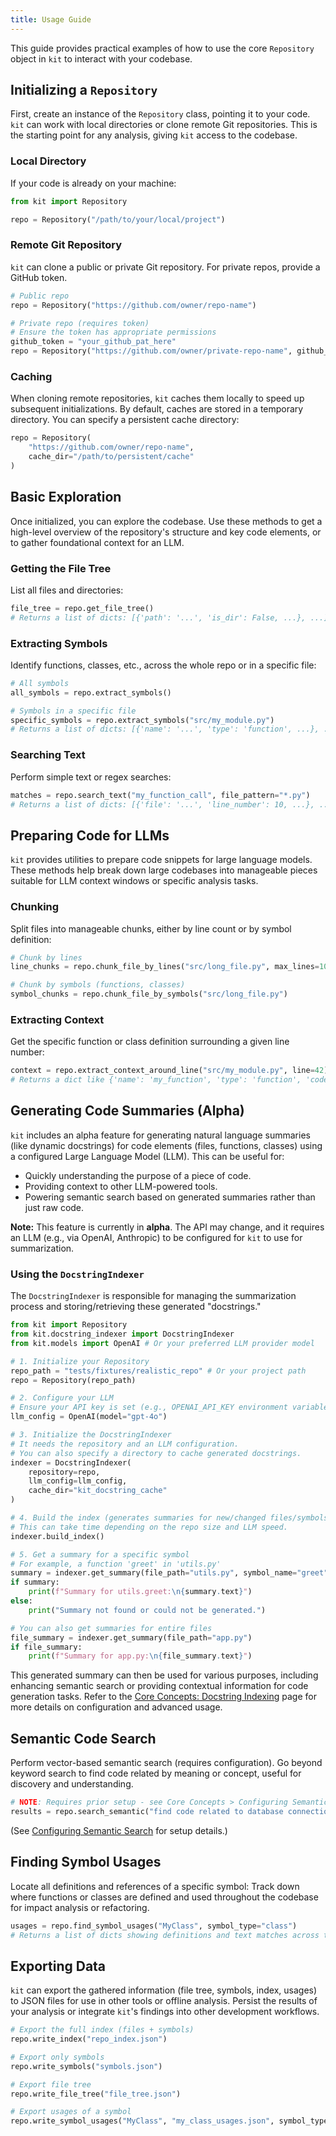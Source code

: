 ```yaml
---
title: Usage Guide
---
```


This guide provides practical examples of how to use the core `Repository` object in `kit` to interact with your codebase.

## Initializing a `Repository`

First, create an instance of the `Repository` class, pointing it to your code. `kit` can work with local directories or clone remote Git repositories.
This is the starting point for any analysis, giving `kit` access to the codebase.

### Local Directory

If your code is already on your machine:

```python
from kit import Repository

repo = Repository("/path/to/your/local/project")
```

### Remote Git Repository

`kit` can clone a public or private Git repository. For private repos, provide a GitHub token.

```python
# Public repo
repo = Repository("https://github.com/owner/repo-name")

# Private repo (requires token)
# Ensure the token has appropriate permissions
github_token = "your_github_pat_here"
repo = Repository("https://github.com/owner/private-repo-name", github_token=github_token)
```

### Caching

When cloning remote repositories, `kit` caches them locally to speed up subsequent initializations. By default, caches are stored in a temporary directory. You can specify a persistent cache directory:

```python
repo = Repository(
    "https://github.com/owner/repo-name", 
    cache_dir="/path/to/persistent/cache"
)
```

## Basic Exploration

Once initialized, you can explore the codebase.
Use these methods to get a high-level overview of the repository's structure and key code elements, or to gather foundational context for an LLM.

### Getting the File Tree

List all files and directories:

```python
file_tree = repo.get_file_tree()
# Returns a list of dicts: [{'path': '...', 'is_dir': False, ...}, ...]
```

### Extracting Symbols

Identify functions, classes, etc., across the whole repo or in a specific file:

```python
# All symbols
all_symbols = repo.extract_symbols()

# Symbols in a specific file
specific_symbols = repo.extract_symbols("src/my_module.py")
# Returns a list of dicts: [{'name': '...', 'type': 'function', ...}, ...]
```

### Searching Text

Perform simple text or regex searches:

```python
matches = repo.search_text("my_function_call", file_pattern="*.py")
# Returns a list of dicts: [{'file': '...', 'line_number': 10, ...}, ...]
```

## Preparing Code for LLMs

`kit` provides utilities to prepare code snippets for large language models.
These methods help break down large codebases into manageable pieces suitable for LLM context windows or specific analysis tasks.

### Chunking

Split files into manageable chunks, either by line count or by symbol definition:

```python
# Chunk by lines
line_chunks = repo.chunk_file_by_lines("src/long_file.py", max_lines=100)

# Chunk by symbols (functions, classes)
symbol_chunks = repo.chunk_file_by_symbols("src/long_file.py")
```

### Extracting Context

Get the specific function or class definition surrounding a given line number:

```python
context = repo.extract_context_around_line("src/my_module.py", line=42)
# Returns a dict like {'name': 'my_function', 'type': 'function', 'code': 'def my_function(...): ...'}
```

## Generating Code Summaries (Alpha)

`kit` includes an alpha feature for generating natural language summaries (like dynamic docstrings) for code elements (files, functions, classes) using a configured Large Language Model (LLM). This can be useful for:

*   Quickly understanding the purpose of a piece of code.
*   Providing context to other LLM-powered tools.
*   Powering semantic search based on generated summaries rather than just raw code.

**Note:** This feature is currently in **alpha**. The API may change, and it requires an LLM (e.g., via OpenAI, Anthropic) to be configured for `kit` to use for summarization.

### Using the `DocstringIndexer`

The `DocstringIndexer` is responsible for managing the summarization process and storing/retrieving these generated "docstrings."

```python
from kit import Repository
from kit.docstring_indexer import DocstringIndexer
from kit.models import OpenAI # Or your preferred LLM provider model

# 1. Initialize your Repository
repo_path = "tests/fixtures/realistic_repo" # Or your project path
repo = Repository(repo_path)

# 2. Configure your LLM
# Ensure your API key is set (e.g., OPENAI_API_KEY environment variable)
llm_config = OpenAI(model="gpt-4o") 

# 3. Initialize the DocstringIndexer
# It needs the repository and an LLM configuration.
# You can also specify a directory to cache generated docstrings.
indexer = DocstringIndexer(
    repository=repo, 
    llm_config=llm_config,
    cache_dir="kit_docstring_cache" 
)

# 4. Build the index (generates summaries for new/changed files/symbols)
# This can take time depending on the repo size and LLM speed.
indexer.build_index() 

# 5. Get a summary for a specific symbol
# For example, a function 'greet' in 'utils.py'
summary = indexer.get_summary(file_path="utils.py", symbol_name="greet")
if summary:
    print(f"Summary for utils.greet:\n{summary.text}")
else:
    print("Summary not found or could not be generated.")

# You can also get summaries for entire files
file_summary = indexer.get_summary(file_path="app.py")
if file_summary:
    print(f"Summary for app.py:\n{file_summary.text}")

```

This generated summary can then be used for various purposes, including enhancing semantic search or providing contextual information for code generation tasks. Refer to the [Core Concepts: Docstring Indexing](/core-concepts/docstring-indexing) page for more details on configuration and advanced usage.

## Semantic Code Search

Perform vector-based semantic search (requires configuration).
Go beyond keyword search to find code related by meaning or concept, useful for discovery and understanding.

```python
# NOTE: Requires prior setup - see Core Concepts > Configuring Semantic Search
results = repo.search_semantic("find code related to database connections", top_k=3)
```

(See [Configuring Semantic Search](/core-concepts/configuring-semantic-search) for setup details.)

## Finding Symbol Usages

Locate all definitions and references of a specific symbol:
Track down where functions or classes are defined and used throughout the codebase for impact analysis or refactoring.

```python
usages = repo.find_symbol_usages("MyClass", symbol_type="class")
# Returns a list of dicts showing definitions and text matches across the repo.
```

## Exporting Data

`kit` can export the gathered information (file tree, symbols, index, usages) to JSON files for use in other tools or offline analysis.
Persist the results of your analysis or integrate `kit`'s findings into other development workflows.

```python
# Export the full index (files + symbols)
repo.write_index("repo_index.json")

# Export only symbols
repo.write_symbols("symbols.json")

# Export file tree
repo.write_file_tree("file_tree.json")

# Export usages of a symbol
repo.write_symbol_usages("MyClass", "my_class_usages.json", symbol_type="class")

```
